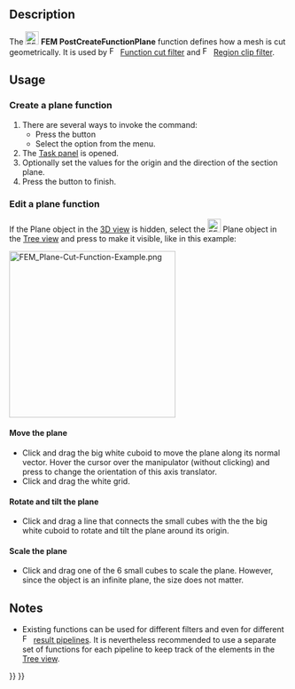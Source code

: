<languages/>
<translate>

<!--T:1-->
{{Docnav
|[[FEM_PostFilterDataAtPoint|Data at point clip filter]]
|[[FEM_PostCreateFunctionSphere|PostCreateFunctionSphere]]
|[[FEM_Workbench|FEM]]
|IconL=FEM_PostFilterDataAtPoint.svg
|IconR=FEM_PostCreateFunctionSphere.svg
|IconC=Workbench_FEM.svg
}}

<!--T:2-->
{{GuiCommand
|Name=FEM PostCreateFunctionPlane
|MenuLocation=Results → Filter functions → Plane
|Workbenches=[[FEM_Workbench|FEM]]
|SeeAlso=[[FEM_tutorial|FEM tutorial]]
}}

==Description== <!--T:3-->

<!--T:4-->
The [[Image:FEM_PostCreateFunctionPlane.svg|24px]] '''FEM PostCreateFunctionPlane''' function defines how a mesh is cut geometrically. It is used by [[Image:FEM_PostFilterCutFunction.svg|16px]] [[FEM_PostFilterCutFunction|Function cut filter]] and [[Image:FEM_PostFilterClipRegion.svg|16px]] [[FEM_PostFilterClipRegion|Region clip filter]].

==Usage== <!--T:5-->

===Create a plane function=== <!--T:6-->

<!--T:7-->
# There are several ways to invoke the command:
#* Press the {{Button|[[Image:FEM_PostCreateFunctionPlane.svg|16px]] [[FEM_PostCreateFunctionPlane|Plane]]}} button
#* Select the {{MenuCommand|Results → Filter functions → [[Image:FEM_PostCreateFunctionPlane.svg|16px]] Plane}} option from the menu.
# The [[Task_panel|Task panel]] is opened.
# Optionally set the values for the origin and the direction of the section plane.
# Press the {{Button|OK}} button to finish.

===Edit a plane function=== <!--T:8-->

<!--T:9-->
If the Plane object in the [[3D_view|3D view]] is hidden, select the [[Image:FEM_PostCreateFunctionPlane.svg|24px]] Plane object in the [[Tree_view|Tree view]] and press {{KEY|Space}} to make it visible, like in this example:

</translate>
[[File:FEM_Plane-Cut-Function-Example.png|300px]]
<translate>

====Move the plane==== <!--T:10-->

<!--T:11-->
* Click and drag the big white cuboid to move the plane along its normal vector. Hover the cursor over the manipulator (without clicking) and press {{KEY|Ctrl}} to change the orientation of this axis translator.
* Click and drag the white grid.

====Rotate and tilt the plane==== <!--T:12-->

<!--T:13-->
* Click and drag a line that connects the small cubes with the the big white cuboid to rotate and tilt the plane around its origin.

====Scale the plane==== <!--T:14-->

<!--T:15-->
* Click and drag one of the 6 small cubes to scale the plane. However, since the object is an infinite plane, the size does not matter.

==Notes== <!--T:16-->

<!--T:17-->
* Existing functions can be used for different filters and even for different [[Image:FEM_PostPipelineFromResult.svg|16px]] [[FEM_PostPipelineFromResult|result pipelines]]. It is nevertheless recommended to use a separate set of functions for each pipeline to keep track of the elements in the [[Tree_view|Tree view]].


<!--T:18-->
{{Docnav
|[[FEM_PostFilterDataAtPoint|Data at point clip filter]]
|[[FEM_PostCreateFunctionSphere|PostCreateFunctionSphere]]
|[[FEM_Workbench|FEM]]
|IconL=FEM_PostFilterDataAtPoint.svg
|IconR=FEM_PostCreateFunctionSphere.svg
|IconC=Workbench_FEM.svg
}}

</translate>
{{FEM Tools navi{{#translation:}}}}
{{Userdocnavi{{#translation:}}}}